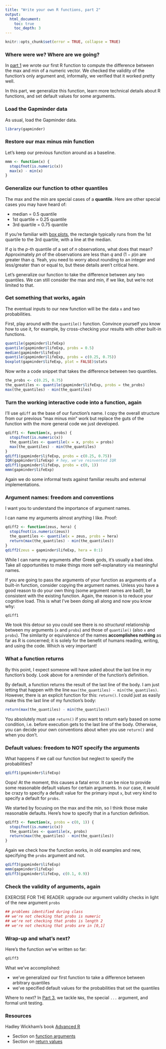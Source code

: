 ```yaml
---
title: "Write your own R functions, part 2"
output:
  html_document:
    toc: true
    toc_depth: 3
---
```


```r
knitr::opts_chunk$set(error = TRUE, collapse = TRUE)
```

### Where were we? Where are we going?

In [part 1](block011_write-your-own-function-01.html) we wrote our first R function to compute the difference between the max and min of a numeric vector. We checked the validity of the function's only argument and, informally, we verified that it worked pretty well.

In this part, we generalize this function, learn more technical details about R functions, and set default values for some arguments.

### Load the Gapminder data

As usual, load the Gapminder data.

```r
library(gapminder)
```

### Restore our max minus min function

Let's keep our previous function around as a baseline.

```r
mmm <- function(x) {
  stopifnot(is.numeric(x))
  max(x) - min(x)
}
```

### Generalize our function to other quantiles

The max and the min are special cases of a __quantile__. Here are other special cases you may have heard of:

  * median = 0.5 quantile
  * 1st quartile = 0.25 quantile
  * 3rd quartile = 0.75 quantile
  
If you're familiar with [box plots](http://en.wikipedia.org/wiki/Box_plot), the rectangle typically runs from the 1st quartile to the 3rd quartile, with a line at the median.

If $q$ is the $p$-th quantile of a set of $n$ observations, what does that mean? Approximately $pn$ of the observations are less than $q$ and $(1 - p)n$ are greater than $q$. Yeah, you need to worry about rounding to an integer and less/greater than or equal to, but these details aren't critical here.

Let's generalize our function to take the difference between any two quantiles. We can still consider the max and min, if we like, but we're not limited to that.

### Get something that works, again

The eventual inputs to our new function will be the data `x` and two probabilities.

First, play around with the `quantile()` function. Convince yourself you know how to use it, for example, by cross-checking your results with other built-in functions.

```r
quantile(gapminder$lifeExp)
quantile(gapminder$lifeExp, probs = 0.5)
median(gapminder$lifeExp)
quantile(gapminder$lifeExp, probs = c(0.25, 0.75))
boxplot(gapminder$lifeExp, plot = FALSE)$stats
```

Now write a code snippet that takes the difference between two quantiles.

```r
the_probs <- c(0.25, 0.75)
the_quantiles <- quantile(gapminder$lifeExp, probs = the_probs)
max(the_quantiles) - min(the_quantiles)
```

### Turn the working interactive code into a function, again

I'll use `qdiff` as the base of our function's name. I copy the overall structure from our previous "max minus min" work but replace the guts of the function with the more general code we just developed.

```r
qdiff1 <- function(x, probs) {
  stopifnot(is.numeric(x))
  the_quantiles <- quantile(x = x, probs = probs)
  max(the_quantiles) - min(the_quantiles)
}
qdiff1(gapminder$lifeExp, probs = c(0.25, 0.75))
IQR(gapminder$lifeExp) # hey, we've reinvented IQR
qdiff1(gapminder$lifeExp, probs = c(0, 1))
mmm(gapminder$lifeExp)
```

Again we do some informal tests against familiar results and external implementations.

### Argument names: freedom and conventions

I want you to understand the importance of argument names.

I can name my arguments almost anything I like. Proof:

```r
qdiff2 <- function(zeus, hera) {
  stopifnot(is.numeric(zeus))
  the_quantiles <- quantile(x = zeus, probs = hera)
  return(max(the_quantiles) - min(the_quantiles))
}
qdiff2(zeus = gapminder$lifeExp, hera = 0:1)
```

While I can name my arguments after Greek gods, it's usually a bad idea. Take all opportunities to make things more self-explanatory via meaningful names.

If you are going to pass the arguments of your function as arguments of a built-in function, consider copying the argument names. Unless you have a good reason to do your own thing (some argument names are bad!), be consistent with the existing function. Again, the reason is to reduce your cognitive load. This is what I've been doing all along and now you know why:

```r
qdiff1
```

We took this detour so you could see there is no *structural* relationship between my arguments (`x` and `probs`) and those of `quantile()` (also `x` and `probs`). The similarity or equivalence of the names __accomplishes nothing__ as far as R is concerned; it is solely for the benefit of humans reading, writing, and using the code. Which is very important!

### What a function returns

By this point, I expect someone will have asked about the last line in my function's body. Look above for a reminder of the function's definition.

By default, a function returns the result of the last line of the body. I am just letting that happen with the line `max(the_quantiles) - min(the_quantiles)`. However, there is an explicit function for this: `return()`. I could just as easily make this the last line of my function's body:

```r
return(max(the_quantiles) - min(the_quantiles))
```

You absolutely must use `return()` if you want to return early based on some condition, i.e. before execution gets to the last line of the body. Otherwise, you can decide your own conventions about when you use `return()` and when you don't.

### Default values: freedom to NOT specify the arguments

What happens if we call our function but neglect to specify the probabilities?

```r
qdiff1(gapminder$lifeExp)
```

Oops! At the moment, this causes a fatal error. It can be nice to provide some reasonable default values for certain arguments. In our case, it would be crazy to specify a default value for the primary input `x`, but very kind to specify a default for `probs`.

We started by focusing on the max and the min, so I think those make reasonable defaults. Here's how to specify that in a function definition.

```r
qdiff3 <- function(x, probs = c(0, 1)) {
  stopifnot(is.numeric(x))
  the_quantiles <- quantile(x, probs)
  return(max(the_quantiles) - min(the_quantiles))
}
```

Again we check how the function works, in old examples and new, specifying the `probs` argument and not.

```r
qdiff3(gapminder$lifeExp)
mmm(gapminder$lifeExp)
qdiff3(gapminder$lifeExp, c(0.1, 0.9))
```

### Check the validity of arguments, again

EXERCISE FOR THE READER: upgrade our argument validity checks in light of the new argument `probs`

```r
## problems identified during class
## we're not checking that probs is numeric
## we're not checking that probs is length 2
## we're not checking that probs are in [0,1]
```

### Wrap-up and what's next?

Here's the function we've written so far:

```r
qdiff3
```

What we've accomplished:

  * we've generalized our first function to take a difference between arbitrary quantiles
  * we've specified default values for the probabilities that set the quantiles
  
Where to next? In [Part 3](block011_write-your-own-function-03.html), we tackle `NA`s, the special `...` argument, and formal unit testing.

### Resources

Hadley Wickham's book [Advanced R](http://adv-r.had.co.nz)

  * Section on [function arguments](http://adv-r.had.co.nz/Functions.html#function-arguments)
  * Section on [return values](http://adv-r.had.co.nz/functions.html#return-values)
  
